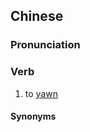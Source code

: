 {{also|喝颔}}
==Chinese==
{{zh-forms|s=喝颔}}

===Pronunciation===
{{zh-pron
|mn=zz:hoah-ām
|cat=v
}}

===Verb===
{{zh-verb}}

# {{lb|zh|Zhangzhou|_|Min Nan}} to [[yawn]]

====Synonyms====
{{zh-dial|打呵欠}}